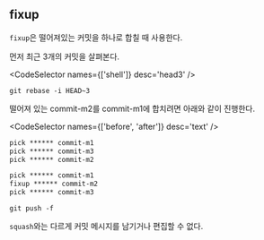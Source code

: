 
## fixup

`fixup`은 떨어져있는 커밋을 하나로 합칠 때 사용한다.

먼저 최근 3개의 커밋을 살펴본다.

<CodeSelector names={['shell']} desc='head3' />

```shell
git rebase -i HEAD~3
```

떨어져 있는 commit-m2를 commit-m1에 합치려면 아래와 같이 진행한다.

<CodeSelector names={['before', 'after']} desc='text' />

```txt
pick ****** commit-m1
pick ****** commit-m3
pick ****** commit-m2
```

```txt {2}
pick ****** commit-m1
fixup ****** commit-m2
pick ****** commit-m3
```

```shell
git push -f
```

`squash`와는 다르게 커밋 메시지를 남기거나 편집할 수 없다.
